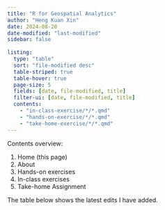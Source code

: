 ```yaml
---
title: "R for Geospatial Analytics"
author: "Heng Kuan Xin"
date: 2024-08-20
date-modified: "last-modified"
sidebar: false
  
listing:
  type: "table"
  sort: "file-modified desc"
  table-striped: true
  table-hover: true
  page-size: 5
  fields: [date, file-modified, title]
  filter-ui: [date, file-modified, title]
  contents:
    - "in-class-exercise/*/*.qmd"
    - "hands-on-exercise/*/*.qmd"
    - "take-home-exercise/*/*.qmd"
---
```


Contents overview:

1.  Home (this page)
2.  About
3.  Hands-on exercises
4.  In-class exercises
5.  Take-home Assignment

The table below shows the latest edits I have added.
